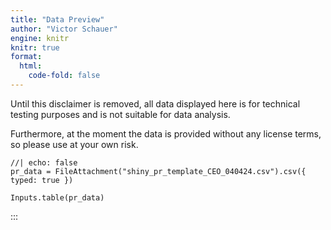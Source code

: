 ```yaml
---
title: "Data Preview"
author: "Victor Schauer"
engine: knitr
knitr: true
format:
  html:
    code-fold: false
---
```


::: callout-important
Until this disclaimer is removed, all data displayed here is for technical testing purposes and is not suitable for data analysis.

Furthermore, at the moment the data is provided without any license terms, so please use at your own risk.
:::

```ojs
//| echo: false
pr_data = FileAttachment("shiny_pr_template_CEO_040424.csv").csv({ typed: true })

Inputs.table(pr_data)
```
:::

